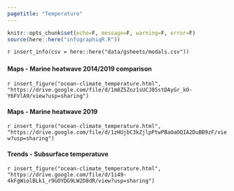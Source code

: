 ```yaml
---
pagetitle: "Temperature"
---
```


```r
knitr::opts_chunk$set(echo=F, message=F, warning=F, error=F)
source(here::here("infographiqR.R"))
```

`r insert_info(csv = here::here("data/gsheets/modals.csv"))`


### {.tabset}

#### Maps - Marine heatwave 2014/2019 comparison

`r insert_figure("ocean-climate_temperature.html", "https://drive.google.com/file/d/1m8Z5Zoz1sUCJ05stDAyGr_kO-Y6FVlA9/view?usp=sharing")`

#### Maps - Marine heatwave 2019

`r insert_figure("ocean-climate_temperature.html", "https://drive.google.com/file/d/1zHUjbC3kZjlpPtwPBaOaOQIA2DuBB9zF/view?usp=sharing")`

#### Trends - Subsurface temperatuve

`r insert_figure("ocean-climate_temperature.html", "https://drive.google.com/file/d/1i49-4kFgWiolBLk1_r9GOYDG9LW2D8dR/view?usp=sharing")`
